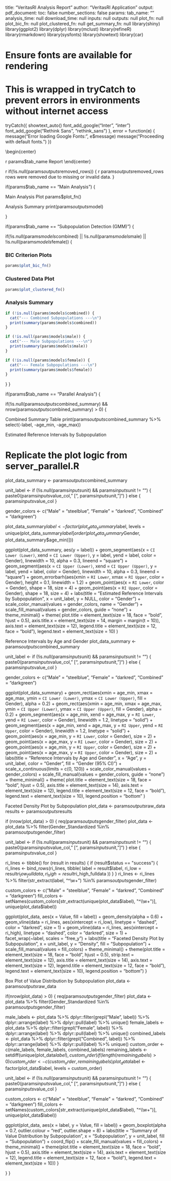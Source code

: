 title: "VeritasRI Analysis Report" author: "VeritasRI Application" output: pdf_document: toc: false number_sections: false params: tab_name: "" analysis_time: null download_time: null inputs: null outputs: null plot_fn: null plot_bic_fn: null plot_clustered_fn: null get_summary_fn: null
library(shiny)
library(ggplot2)
library(dplyr)
library(mclust)
library(refineR)
library(rmarkdown)
library(sysfonts)
library(showtext)
library(car)

# Ensure fonts are available for rendering
# This is wrapped in tryCatch to prevent errors in environments without internet access
tryCatch({
  showtext_auto()
  font_add_google("Inter", "inter")
  font_add_google("Rethink Sans", "rethink_sans")
}, error = function(e) {
  message("Error loading Google Fonts: ", e$message)
  message("Proceeding with default fonts.")
})

\pagenumbering{gobble}
\begin{center}

r params$tab_name Report
\end{center}

\vspace{0.5cm}
\begin{flushright}
Analysis Date: r format(params$analysis_time, "%Y-%m-%d")
\newline
Analysis Time: r format(params$analysis_time, "%H:%M:%S")
\newline
\vspace{0.2cm}
Report Download Date: r format(params$download_time, "%Y-%m-%d")
\newline
Report Download Time: r format(params$download_time, "%H:%M:%S")
\end{flushright}
\vspace{1cm}

\section*{User Inputs}
\begin{itemize}
\item \textbf{Data File:} r if(!is.null(params$inputs$file_name)) params$inputs$file_name else "N/A"
\item \textbf{Value Column:} r params$inputs$value_col
\item \textbf{Age Column:} r params$inputs$age_col
\item \textbf{Gender Column:} r if(is.null(params$inputs$gender_col) || params$inputs$gender_col == "") "Not Selected" else params$inputs$gender_col
\item \textbf{Unit of Measurement:} r if(is.null(params$inputs$unit) || params$inputs$unit == "") "Not specified" else params$inputs$unit
\item \textbf{Number of Bootstraps:} r params$inputs$nbootstrap
\item \textbf{Transformation Model:} r params$inputs$model_choice

if (params$tab_name == "Main Analysis") {

\item \textbf{Gender Choice:} `r params$inputs$gender_choice`
\item \textbf{Age Range:} `r paste(params$inputs$age_range[1], "to", params$inputs$age_range[2], "years")`
\item \textbf{Reference Lower Limit:} `r if(is.na(params$inputs$ref_low)) "Not specified" else params$inputs$ref_low`
\item \textbf{Reference Upper Limit:} `r if(is.na(params$inputs$ref_high)) "Not specified" else params$inputs$ref_high`

}

if (params$tab_name == "Subpopulation Detection (GMM)") {

\item \textbf{Gender Analysis:} `r params$inputs$gender_choice`
\item \textbf{Model Selection:} `r params$inputs$model_selection_choice`

  if(params$inputs$model_selection_choice == "Manual Selection") {

\item \textbf{Selected Model:} `r params$inputs$manual_model`
\item \textbf{Component Number:} `r params$inputs$component_number`

  }
}

if (params$tab_name == "Parallel Analysis") {

\item \textbf{Male Age Ranges:} `r if(is.null(params$inputs$male_ranges) || params$inputs$male_ranges == "") "Not specified" else params$inputs$male_ranges`
\item \textbf{Female Age Ranges:} `r if(is.null(params$inputs$female_ranges) || params$inputs$female_ranges == "") "Not specified" else params$inputs$female_ranges`
\item \textbf{Combined Age Ranges:} `r if(is.null(params$inputs$combined_ranges) || params$inputs$combined_ranges == "") "Not specified" else params$inputs$combined_ranges`
\item \textbf{Number of Cores:} `r params$inputs$cores`

}

\end{itemize}

\newpage
\section*{Analysis Results}

r if(!is.null(params$outputs$removed_rows)) {
\noindent\textbf{Note:} r params$outputs$removed_rows rows were removed due to missing or invalid data.
}

\vspace{0.5cm}

if(params$tab_name == "Main Analysis") {

Main Analysis Plot
params$plot_fn()

\newpage

Analysis Summary
print(params$outputs$model)

}

if(params$tab_name == "Subpopulation Detection (GMM)") {

  if(!is.null(params$models$combined) || !is.null(params$models$male) || !is.null(params$models$female)) {

### BIC Criterion Plots
```r
params$plot_bic_fn()
```
\newpage
### Clustered Data Plot
```r
params$plot_clustered_fn()
```

\newpage
### Analysis Summary
```r
if (!is.null(params$models$combined)) {
  cat("--- Combined Subpopulations ---\n")
  print(summary(params$models$combined))
}

if (!is.null(params$models$male)) {
  cat("--- Male Subpopulations ---\n")
  print(summary(params$models$male))
}

if (!is.null(params$models$female)) {
  cat("--- Female Subpopulations ---\n")
  print(summary(params$models$female))
}
```

  }
}

if(params$tab_name == "Parallel Analysis") {

  if(!is.null(params$outputs$combined_summary) && nrow(params$outputs$combined_summary) > 0) {

Combined Summary Table
print(params$outputs$combined_summary %>% select(-label, -age_min, -age_max))

\newpage

Estimated Reference Intervals by Subpopulation

# Replicate the plot logic from server_parallel.R
plot_data_summary <- params$outputs$combined_summary

unit_label <- if (!is.null(params$inputs$unit) && params$inputs$unit != "") {
    paste0(params$inputs$value_col, " [", params$inputs$unit, "]")
} else {
    params$inputs$value_col
}

gender_colors <- c("Male" = "steelblue", "Female" = "darkred", "Combined" = "darkgreen")

plot_data_summary$label <- factor(plot_data_summary$label,
                                   levels = unique(plot_data_summary$label[order(plot_data_summary$Gender, plot_data_summary$age_min)]))

ggplot(plot_data_summary, aes(y = label)) +
  geom_segment(aes(x = `CI Lower (Lower)`,
                    xend = `CI Lower (Upper)`,
                    y = label,
                    yend = label,
                    color = Gender),
              linewidth = 10, alpha = 0.3, lineend = "square") +
  geom_segment(aes(x = `CI Upper (Lower)`,
                    xend = `CI Upper (Upper)`,
                    y = label,
                    yend = label,
                    color = Gender),
              linewidth = 10, alpha = 0.3, lineend = "square") +
  geom_errorbarh(aes(xmin = `RI Lower`,
                      xmax = `RI Upper`,
                      color = Gender),
                  height = 0.1, linewidth = 1.2) +
  geom_point(aes(x = `RI Lower`, color = Gender), shape = 18, size = 4) +
  geom_point(aes(x = `RI Upper`, color = Gender), shape = 18, size = 4) +
  labs(title = "Estimated Reference Intervals by Subpopulation",
       x = unit_label, y = NULL, color = "Gender") +
  scale_color_manual(values = gender_colors, name = "Gender") +
  scale_fill_manual(values = gender_colors, guide = "none") +
  theme_minimal() +
  theme(
    plot.title = element_text(size = 18, face = "bold", hjust = 0.5),
    axis.title.x = element_text(size = 14, margin = margin(t = 10)),
    axis.text = element_text(size = 12),
    legend.title = element_text(size = 12, face = "bold"),
    legend.text = element_text(size = 10)
  )


\newpage

Reference Intervals by Age and Gender
plot_data_summary <- params$outputs$combined_summary

unit_label <- if (!is.null(params$inputs$unit) && params$inputs$unit != "") {
    paste0(params$inputs$value_col, " [", params$inputs$unit, "]")
} else {
    params$inputs$value_col
}

gender_colors <- c("Male" = "steelblue", "Female" = "darkred", "Combined" = "darkgreen")

ggplot(plot_data_summary) +
    geom_rect(aes(xmin = age_min, xmax = age_max, ymin = `CI Lower (Lower)`, ymax = `CI Lower (Upper)`, fill = Gender), alpha = 0.2) +
    geom_rect(aes(xmin = age_min, xmax = age_max, ymin = `CI Upper (Lower)`, ymax = `CI Upper (Upper)`, fill = Gender), alpha = 0.2) +
    geom_segment(aes(x = age_min, xend = age_max, y = `RI Lower`, yend = `RI Lower`, color = Gender), linewidth = 1.2, linetype = "solid") +
    geom_segment(aes(x = age_min, xend = age_max, y = `RI Upper`, yend = `RI Upper`, color = Gender), linewidth = 1.2, linetype = "solid") +
    geom_point(aes(x = age_min, y = `RI Lower`, color = Gender), size = 2) +
    geom_point(aes(x = age_max, y = `RI Lower`, color = Gender), size = 2) +
    geom_point(aes(x = age_min, y = `RI Upper`, color = Gender), size = 2) +
    geom_point(aes(x = age_max, y = `RI Upper`, color = Gender), size = 2) +
    labs(title = "Reference Intervals by Age and Gender",
         x = "Age", y = unit_label, color = "Gender", fill = "Gender (95% CI)") +
    scale_x_continuous(limits = c(0, 120)) +
    scale_color_manual(values = gender_colors) +
    scale_fill_manual(values = gender_colors, guide = "none") +
    theme_minimal() +
    theme(
      plot.title = element_text(size = 18, face = "bold", hjust = 0.5),
      axis.title = element_text(size = 14),
      axis.text = element_text(size = 12),
      legend.title = element_text(size = 12, face = "bold"),
      legend.text = element_text(size = 10),
      legend.position = "bottom"
    )

\newpage

Faceted Density Plot by Subpopulation
plot_data <- params$outputs$raw_data
results <- params$outputs$results

if (nrow(plot_data) > 0) {
  req(params$outputs$gender_filter)
  plot_data <- plot_data %>% filter(Gender_Standardized %in% params$outputs$gender_filter)
  
  unit_label <- if (!is.null(params$inputs$unit) && params$inputs$unit != "") {
    paste0(params$inputs$value_col, " [", params$inputs$unit, "]")
  } else {
    params$inputs$value_col
  }
  
  ri_lines <- tibble()
  for (result in results) {
    if (result$status == "success") {
      ri_lines <- bind_rows(ri_lines, tibble(
        label = result$label,
        ri_low = result$ri_low_fulldata,
        ri_high = result$ri_high_fulldata
      ))
    }
  }
  ri_lines <- ri_lines %>% filter(str_extract(label, "^\\w+") %in% params$outputs$gender_filter)

  custom_colors <- c("Male" = "steelblue", "Female" = "darkred", "Combined" = "darkgreen")
  fill_colors <- setNames(custom_colors[str_extract(unique(plot_data$label), "^\\w+")], unique(plot_data$label))

  ggplot(plot_data, aes(x = Value, fill = label)) +
    geom_density(alpha = 0.6) +
    geom_vline(data = ri_lines, aes(xintercept = ri_low), linetype = "dashed", color = "darkred", size = 1) +
    geom_vline(data = ri_lines, aes(xintercept = ri_high), linetype = "dashed", color = "darkred", size = 1) +
    facet_wrap(~label, scales = "free_y") +
    labs(title = "Faceted Density Plot by Subpopulation", x = unit_label, y = "Density", fill = "Subpopulation") +
    scale_fill_manual(values = fill_colors) +
    theme_minimal() +
    theme(plot.title = element_text(size = 18, face = "bold", hjust = 0.5),
          strip.text = element_text(size = 12), axis.title = element_text(size = 14),
          axis.text = element_text(size = 12), legend.title = element_text(size = 12, face = "bold"),
          legend.text = element_text(size = 10), legend.position = "bottom")
}

\newpage

Box Plot of Value Distribution by Subpopulation
plot_data <- params$outputs$raw_data

if(nrow(plot_data) > 0) {
  req(params$outputs$gender_filter)
  plot_data <- plot_data %>% filter(Gender_Standardized %in% params$outputs$gender_filter)
  
  male_labels <- plot_data %>% dplyr::filter(grepl("Male", label)) %>% dplyr::arrange(label) %>% dplyr::pull(label) %>% unique()
  female_labels <- plot_data %>% dplyr::filter(grepl("Female", label)) %>% dplyr::arrange(label) %>% dplyr::pull(label) %>% unique()
  combined_labels <- plot_data %>% dplyr::filter(grepl("Combined", label)) %>% dplyr::arrange(label) %>% dplyr::pull(label) %>% unique()
  custom_order <- c(male_labels, female_labels, combined_labels)
  remaining_labels <- setdiff(unique(plot_data$label), custom_order)
  if(length(remaining_labels) > 0) {
      custom_order <- c(custom_order, remaining_labels)
  }
  plot_data$label <- factor(plot_data$label, levels = custom_order)

  unit_label <- if (!is.null(params$inputs$unit) && params$inputs$unit != "") {
    paste0(params$inputs$value_col, " [", params$inputs$unit, "]")
  } else {
    params$inputs$value_col
  }
  
  custom_colors <- c("Male" = "steelblue", "Female" = "darkred", "Combined" = "darkgreen")
  fill_colors <- setNames(custom_colors[str_extract(unique(plot_data$label), "^\\w+")], unique(plot_data$label))

  ggplot(plot_data, aes(x = label, y = Value, fill = label)) +
    geom_boxplot(alpha = 0.7, outlier.colour = "red", outlier.shape = 8) +
    labs(title = "Summary of Value Distribution by Subpopulation", x = "Subpopulation", y = unit_label, fill = "Subpopulation") +
    coord_flip() +
    scale_fill_manual(values = fill_colors) +
    theme_minimal() +
    theme(plot.title = element_text(size = 18, face = "bold", hjust = 0.5),
          axis.title = element_text(size = 14), axis.text = element_text(size = 12),
          legend.title = element_text(size = 12, face = "bold"), legend.text = element_text(size = 10))
}

  }
}

\vspace{1cm}

\begin{center}
\textit{End of Report}
\end{center}